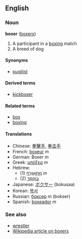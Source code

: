 ==English==
===Noun===
'''boxer''' ([[boxers]])

# A participant in a [[boxing]] match
# A breed of dog

====Synonyms====
*[[pugilist]]

====Derived terms====
*[[kickboxer]]

====Related terms====
*[[box]]
*[[boxing]]

====Translations====
*Chinese: [[拳擊手]], [[拳击手]]
*French: [[boxeur]] ''m''
*German: Boxer ''m''
*Greek: [[μπόξερ]] ''m''
*Hebrew:
**(1) [[מתאגרף|מִתְאַגְרֵף]] ''m''
**(2) [[בוקסר|בּוֹקְסֶר]]
*Japanese: [[ボクサー]] (bokusaa)
*Korean: [[복서]]
*Russian: [[боксер]] ''m'' (bokser)
*Spanish: [[boxeador]] ''m''

===See also===
*[[wrestler]]
*[[w:boxer|Wikipedia article on boxers]]